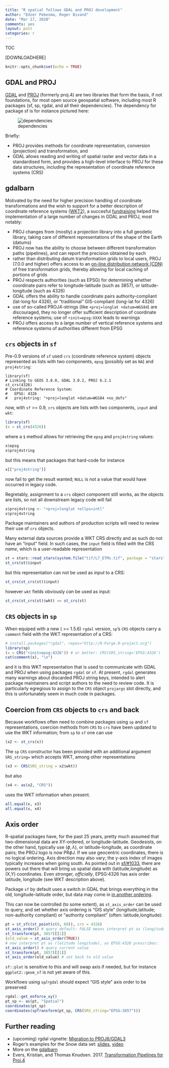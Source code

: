 ```yaml
---
title: "R spatial follows GDAL and PROJ development"
author: "Edzer Pebesma, Roger Bivand"
date: "Mar 17, 2020"
comments: yes
layout: post
categories: r
---
```


TOC

[DOWNLOADHERE]


```r
knitr::opts_chunk$set(echo = TRUE)
```

## GDAL and PROJ

[GDAL](https://gdal.org/) and [PROJ](https://proj.org) (formerly
proj.4) are two libraries that form the basis, if not foundations,
for most open source geospatial software, including most R packages
(sf, sp, rgdal, and all their dependencies). The dependency for
package sf is for instance pictured here:

![dependencies](https://keen-swartz-3146c4.netlify.com/images/sf_deps.png)

Briefly: 

* PROJ provides methods for coordinate representation, conversion
(projection) and transformation, and
* GDAL allows reading and writing of spatial raster and vector data
in a standardised form, and provides a high-level interface to PROJ
for these data structures, including the representation of coordinate reference systems (CRS)

## gdalbarn

Motivated by the need for higher precision handling of
coordinate transformations and the wish to support for
a better description of coordinate reference systems
([WKT2](http://docs.opengeospatial.org/is/12-063r5/12-063r5.html)),
a succesful [fundraising](https://gdalbarn.com) helped the
implementation of a large number of changes in GDAL and PROJ,
most notably:

* PROJ changes from (mostly) a projection library into a full geodetic
library, taking care of different representations of the shape
of the Earth (datums)
* PROJ now has the ability to choose between different transformation
paths (pipelines), and can report the precision obtained by each
* rather than distributing datum transformation grids to local users,
PROJ (7.0.0 and higher) offers access to an [on-line distribution
network (CDN)](https://cdn.proj.org/) of free transformation grids,
thereby allowing for local caching of portions of grids
* PROJ respects authorities (such as EPSG) for determining whether
coordinate pairs refer to longitude-latitude (such as 3857), or
latitude-longitude (such as 4326)
* GDAL offers the ability to handle coordinate pairs authority-compliant
(lat-long for 4326), or "traditional" GIS-compliant (long-lat for 4326)
* use of so-called PROJ4-strings (like `+proj=longlat +datum=WGS84`)
are discouraged, they no longer offer sufficient description of
coordinate reference systems; use of `+init=epsg:XXXX` leads to warnings
* PROJ offers access to a large number of vertical reference systems
and reference systems of authorities different from EPSG

## `crs` objects in `sf`

Pre-0.9 versions of `sf` used `crs` (coordinate reference system) objects
represented as lists with two components, `epsg` (possibly set as `NA`) and `proj4string`:
```
library(sf) 
# Linking to GEOS 3.8.0, GDAL 3.0.2, PROJ 6.2.1
st_crs(4326)
# Coordinate Reference System:
#   EPSG: 4326
#   proj4string: "+proj=longlat +datum=WGS84 +no_defs"
```
now, with `sf` >= 0.9, `crs` objects are lists with two components, `input` and `wkt`:
```r
library(sf)
(x = st_crs(4326))
```
where a `$` method allows for retrieving the `epsg` and `proj4string` values:
```r
x$epsg
x$proj4string
```
but this means that packages that hard-code for instance
```r
x[["proj4string"]]
```
now fail to get the result wanted; `NULL` is not a value that would have occurred in legacy code.

Regretably, assignment to a `crs` object component still works, as the objects are lists, so not all downstream legacy code will fail
```r
x$proj4string <- "+proj=longlat +ellps=intl"
x$proj4string
```
Package maintainers and authors of production scripts will need to review their use of `crs` objects.

Many external data sources provide a WKT CRS directly and as such do not
have an "input" field. In such cases, the `input` field is filled with the
CRS _name_, which is a user-readable representation
```r
st = stars::read_stars(system.file("tif/L7_ETMs.tif", package = "stars"))
st_crs(st)$input
```
but this representation can not be used as _input_ to a CRS:
```r
st_crs(st_crs(st)$input)
```
however `wkt` fields obviously _can_ be used as input:
```r
st_crs(st_crs(st)$wkt) == st_crs(st)
```

## `CRS` objects in `sp`

When equiped with a new ( >= 1.5.6) `rgdal` version, `sp`'s `CRS` objects
carry a `comment` field with the WKT representation of a CRS:
```r
# install.packages("rgdal", repos="http://R-Forge.R-project.org")
library(sp)
(x = CRS("+init=epsg:4326")) # or better: CRS(SRS_string='EPSG:4326')
cat(comment(x), "\n")
```
and it is this WKT representation that is used to communicate with 
GDAL and PROJ when using packages `rgdal` or `sf`. At present, `rgdal` generates many warnings about discarded PROJ string keys, intended to alert package maintainers and script authors to the need to review code. It is particularly egregious to assign to the `CRS` object `projargs` slot directly, and this is unfortunately seem in much code in packages.

## Coercion from `CRS` objects to `crs` and back

Because workflows often need to combine packages using `sp` and `sf` representations, coercion methods from `CRS` to `crs` have been updated to use the WKT information; from `sp` to `sf` one can use

```r
(x2 <- st_crs(x))
```

The `sp` `CRS` constructor has been provided with an additional argument `SRS_string=` which accepts WKT, among other representations

```r
(x3 <- CRS(SRS_string = x2$wkt))
```
but also
```r
(x4 <- as(x2, "CRS"))
```
uses the WKT information when present.
```r
all.equal(x, x3)
all.equal(x, x4)
```

## Axis order

R-spatial packages have, for the past 25 years, pretty
much assumed that two-dimensional data are XY-ordered, or
longitude-latitude. Geodesists, on the other hand, typically
use $(\phi,\lambda)$, or latitude-longitude, as coordinate
pairs; the PROJ logo is now PR$\phi$J. If we use geocentric coordinates, there is no logical
ordering.  Axis direction may also vary; the y-axis index of
images typically increases when going south.  As pointed out
in [sf/#1033](https://github.com/r-spatial/sf/issues/1033),
there are powers out there that will bring us spatial data
with (latitude,longitude) as (X,Y) coordinates. Even stronger,
_officially_, EPSG:4326 has axis order latitude, longitude (see
WKT description above).

Package `sf` by default uses a switch in GDAL that brings everything
in the old, longitude-latitude order, but data may come in [in
another ordering](https://github.com/r-spatial/sf/issues/1245).

This can now be controlled (to some extent), as `st_axis_order` can
be used to query, and set whether axis ordering is "GIS style"
(longitude,latitude; non-authority compliant) or "authority compliant"
(often: latitude,longitude):
```r
pt = st_sfc(st_point(c(0, 60)), crs = 4326)
st_axis_order() # query default: FALSE means interpret pt as (longitude latitude)
st_transform(pt, 3857)[[1]]
(old_value = st_axis_order(TRUE)) 
# now interpret pt as (latitude longitude), as EPSG:4326 prescribes:
st_axis_order() # query current value
st_transform(pt, 3857)[[1]]
st_axis_order(old_value) # set back to old value
```
`sf::plot` is sensitive to this and will swap axis if needed, but
for instance `ggplot2::geom_sf` is not yet aware of this.

Workflows using `sp`/`rgdal` should expect "GIS style" axis order to be preserved
```r
rgdal::get_enforce_xy()
pt_sp <- as(pt, "Spatial")
coordinates(pt_sp)
coordinates(spTransform(pt_sp, CRS(SRS_string="EPSG:3857")))
```


## Further reading

* (upcoming) rgdal vignette: [Migration to PROJ6/GDAL3](http://rgdal.r-forge.r-project.org/articles/PROJ6_GDAL3.html)
* Roger's examples for the Snow data set: [slides](https://rsbivand.github.io/ECS530_h19/ECS530_III.html), [video](https://www.youtube.com/playlist?list=PLXUoTpMa_9s10NVk4dBQljNOaOXAOhcE0)
* More on the [gdalbarn](https://gdalbarn.com)
* Evers, Kristian, and Thomas Knudsen. 2017. [Transformation Pipelines for Proj.4](https://www.fig.net/resources/proceedings/fig_proceedings/fig2017/papers/iss6b/ISS6B_evers_knudsen_9156.pdf)

